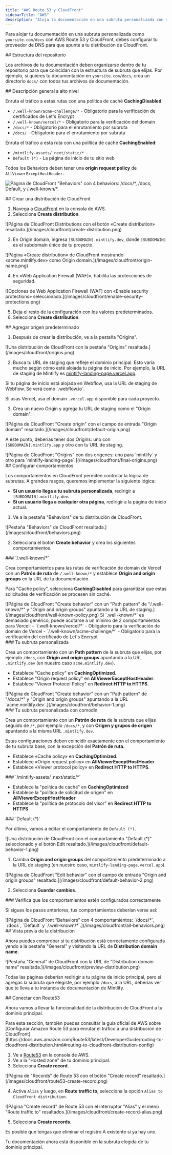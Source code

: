 ```yaml
---
title: "AWS Route 53 y CloudFront"
sidebarTitle: "AWS"
description: "Aloja la documentación en una subruta personalizada con servicios de AWS"
---
```



Para alojar tu documentación en una subruta personalizada como `yoursite.com/docs` con AWS Route 53 y CloudFront, debes configurar tu proveedor de DNS para que apunte a tu distribución de CloudFront.

<div id="repository-structure">
  ## Estructura del repositorio
</div>

Los archivos de tu documentación deben organizarse dentro de tu repositorio para que coincidan con la estructura de subruta que elijas. Por ejemplo, si quieres tu documentación en `yoursite.com/docs`, crea un directorio `docs/` con todos tus archivos de documentación.

<div id="high-level-overview">
  ## Descripción general a alto nivel
</div>

Enruta el tráfico a estas rutas con una política de caché **CachingDisabled**:

- `/.well-known/acme-challenge/*` - Obligatorio para la verificación de certificados de Let's Encrypt
- `/.well-known/vercel/*` - Obligatorio para la verificación del domain
- `/docs/*` - Obligatorio para el enrutamiento por subruta
- `/docs/` - Obligatorio para el enrutamiento por subruta

Enruta el tráfico a esta ruta con una política de caché **CachingEnabled**:

- `/mintlify-assets/_next/static/*`
- `Default (*)` - La página de inicio de tu sitio web

Todos los Behaviors deben tener una **origin request policy** de `AllViewerExceptHostHeader`.

![Página de CloudFront "Behaviors" con 4 behaviors: `/docs/*`, `/docs`, `Default`, y `/.well-known/*`.](/images/cloudfront/all-behaviors.png)

<div id="create-cloudfront-distribution">
  ## Crear una distribución de CloudFront
</div>

1. Navega a [CloudFront](https://aws.amazon.com/cloudfront) en la consola de AWS.
2. Selecciona **Create distribution**.

<Frame>
    ![Página de CloudFront Distributions con el botón «Create distribution» resaltado.](/images/cloudfront/create-distribution.png)
  </Frame>

3. En Origin domain, ingresa `[SUBDOMAIN].mintlify.dev`, donde `[SUBDOMAIN]` es el subdomain único de tu proyecto.

<Frame>
    ![Página «Create distribution» de CloudFront mostrando «acme.mintlify.dev» como Origin domain.](/images/cloudfront/origin-name.png)
  </Frame>

4. En «Web Application Firewall (WAF)», habilita las protecciones de seguridad.

<Frame>
    ![Opciones de Web Application Firewall (WAF) con «Enable security protections» seleccionado.](/images/cloudfront/enable-security-protections.png)
  </Frame>

5. Deja el resto de la configuración con los valores predeterminados.
6. Selecciona **Create distribution**.

<div id="add-default-origin">
  ## Agregar origen predeterminado
</div>

1. Después de crear la distribución, ve a la pestaña "Origins".

<Frame>
    ![Una distribución de CloudFront con la pestaña "Origins" resaltada.](/images/cloudfront/origins.png)
  </Frame>

2. Busca tu URL de staging que refleje el dominio principal. Esto varía mucho según cómo esté alojada tu página de inicio. Por ejemplo, la URL de staging de Mintlify es [mintlify-landing-page.vercel.app](https://mintlify-landing-page.vercel.app).

<Info>
  Si tu página de inicio está alojada en Webflow, usa la URL de staging de Webflow. Se verá como `.webflow.io`.

  Si usas Vercel, usa el domain `.vercel.app` disponible para cada proyecto.
</Info>

3. Crea un nuevo Origin y agrega tu URL de staging como el "Origin domain".

<Frame>
    ![Página de CloudFront "Create origin" con el campo de entrada "Origin domain" resaltado.](/images/cloudfront/default-origin.png)
  </Frame>

A este punto, deberías tener dos Origins: uno con `[SUBDOMAIN].mintlify.app` y otro con tu URL de staging.

<Frame>
  ![Página de CloudFront "Origins" con dos orígenes: uno para `mintlify` y otro para `mintlify-landing-page`.](/images/cloudfront/final-origins.png)
</Frame>

<div id="set-behaviors">
  ## Configurar comportamientos
</div>

Los comportamientos en CloudFront permiten controlar la lógica de subrutas. A grandes rasgos, queremos implementar la siguiente lógica:

- **Si un usuario llega a tu subruta personalizada**, redirigir a `[SUBDOMAIN].mintlify.dev`.
- **Si un usuario llega a cualquier otra página**, redirigir a la página de inicio actual.

1. Ve a la pestaña "Behaviors" de tu distribución de CloudFront.

<Frame>
	![Pestaña "Behaviors" de CloudFront resaltada.](/images/cloudfront/behaviors.png)
</Frame>

2. Selecciona el botón **Create behavior** y crea los siguientes comportamientos.

<div id="well-known">
  ### `/.well-known/*`
</div>

Crea comportamientos para las rutas de verificación de domain de Vercel con un **Patrón de ruta** de `/.well-known/*` y establece **Origin and origin groups** en la URL de tu documentación.

Para "Cache policy", selecciona **CachingDisabled** para garantizar que estas solicitudes de verificación se procesen sin caché.

<Frame>
  ![Página de CloudFront "Create behavior" con un "Path pattern" de "/.well-known/*" y "Origin and origin groups" apuntando a la URL de staging.](/images/cloudfront/well-known-policy.png)
</Frame>

<Info>
Si `.well-known/*` es demasiado genérico, puede acotarse a un mínimo de 2 comportamientos para Vercel:
  - `/.well-known/vercel/*` - Obligatorio para la verificación de domain de Vercel
  - `/.well-known/acme-challenge/*` - Obligatorio para la verificación del certificado de Let's Encrypt
</Info>

<div id="your-custom-subpath">
  ### Tu subruta personalizada
</div>

Crea un comportamiento con un **Path pattern** de la subruta que elijas, por ejemplo `/docs`, con **Origin and origin groups** apuntando a la URL `.mintlify.dev` (en nuestro caso `acme.mintlify.dev`).

- Establece "Cache policy" en **CachingOptimized**.
- Establece "Origin request policy" en **AllViewerExceptHostHeader**.
- Establece "Viewer Protocol Policy" en **Redirect HTTP to HTTPS**.

<Frame>
  ![Página de CloudFront "Create behavior" con un "Path pattern" de "/docs/*" y "Origin and origin groups" apuntando a la URL `acme.mintlify.dev`.](/images/cloudfront/behavior-1.png)
</Frame>

<div id="your-custom-subpath-with-wildcard">
  ### Tu subruta personalizada con comodín
</div>

Crea un comportamiento con un **Patrón de ruta** de la subruta que elijas seguido de `/*`, por ejemplo `/docs/*`, y con **Origen y grupos de origen** apuntando a la misma URL `.mintlify.dev`.

Estas configuraciones deben coincidir exactamente con el comportamiento de tu subruta base, con la excepción del **Patrón de ruta**.

- Establece «Cache policy» en **CachingOptimized**.
- Establece «Origin request policy» en **AllViewerExceptHostHeader**.
- Establece «Viewer protocol policy» en **Redirect HTTP to HTTPS**.

<div id="mintlify-assets_nextstatic">
  ### `/mintlify-assets/_next/static/*`
</div>

- Establece la "política de caché" en **CachingOptimized**
 - Establece la "política de solicitud de origen" en **AllViewerExceptHostHeader**
 - Establece la "política de protocolo del visor" en **Redirect HTTP to HTTPS**

<div id="default">
  ### `Default (*)`
</div>

Por último, vamos a editar el comportamiento de `Default (*)`.

<Frame>
  ![Una distribución de CloudFront con el comportamiento "Default (*)" seleccionado y el botón Edit resaltado.](/images/cloudfront/default-behavior-1.png)
</Frame>

1. Cambia **Origin and origin groups** del comportamiento predeterminado a la URL de staging (en nuestro caso, `mintlify-landing-page.vercel.app`).

<Frame>
  ![Página de CloudFront "Edit behavior" con el campo de entrada "Origin and origin groups" resaltado.](/images/cloudfront/default-behavior-2.png)
</Frame>

2. Selecciona **Guardar cambios**.

<div id="check-behaviors-are-set-up-correctly">
  ### Verifica que los comportamientos estén configurados correctamente
</div>

Si sigues los pasos anteriores, tus comportamientos deberían verse así:

<Frame>
  ![Página de CloudFront “Behaviors” con 4 comportamientos: `/docs/*`, `/docs`, `Default` y `/.well-known/*`.](/images/cloudfront/all-behaviors.png)
</Frame>

<div id="preview-distribution">
  ## Vista previa de la distribución
</div>

Ahora puedes comprobar si tu distribución está correctamente configurada yendo a la pestaña "General" y visitando la URL de **Distribution domain name**.

<Frame>
  ![Pestaña "General" de CloudFront con la URL de "Distribution domain name" resaltada.](/images/cloudfront/preview-distribution.png)
</Frame>

Todas las páginas deberían redirigir a tu página de inicio principal, pero si agregas la subruta que elegiste, por ejemplo `/docs`, a la URL, deberías ver que te lleva a tu instancia de documentación de Mintlify.

<div id="connect-with-route53">
  ## Conectar con Route53
</div>

Ahora vamos a llevar la funcionalidad de la distribución de CloudFront a tu dominio principal.

<Note>
  Para esta sección, también puedes consultar la guía oficial de AWS sobre [Configurar
  Amazon Route 53 para enrutar el tráfico a una
  distribución de CloudFront](https://docs.aws.amazon.com/Route53/latest/DeveloperGuide/routing-to-cloudfront-distribution.html#routing-to-cloudfront-distribution-config)
</Note>

1. Ve a [Route53](https://aws.amazon.com/route53) en la consola de AWS.
2. Ve a la "Hosted zone" de tu dominio principal.
3. Selecciona **Create record**.

<Frame>
  ![Página de "Records" de Route 53 con el botón "Create record" resaltado.](/images/cloudfront/route53-create-record.png)
</Frame>

4. Activa `Alias` y luego, en **Route traffic to**, selecciona la opción `Alias to CloudFront distribution`.

<Frame>
  ![Página "Create record" de Route 53 con el interruptor "Alias" y el menú "Route traffic to" resaltados.](/images/cloudfront/create-record-alias.png)
</Frame>

5. Selecciona **Create records**.

<Note>
  Es posible que tengas que eliminar el registro A existente si ya hay uno.
</Note>

Tu documentación ahora está disponible en la subruta elegida de tu dominio principal.

<Propagating />